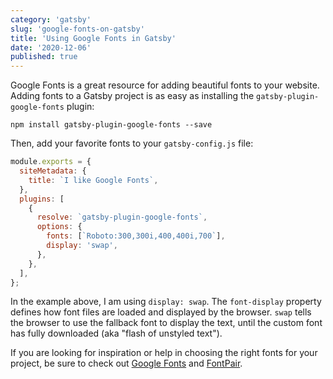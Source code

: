 ```yaml
---
category: 'gatsby'
slug: 'google-fonts-on-gatsby'
title: 'Using Google Fonts in Gatsby'
date: '2020-12-06'
published: true
---
```


Google Fonts is a great resource for adding beautiful fonts to your website.
Adding fonts to a Gatsby project is as easy as installing the `gatsby-plugin-google-fonts` plugin:

```shell
npm install gatsby-plugin-google-fonts --save
```

Then, add your favorite fonts to your `gatsby-config.js` file:

```js
module.exports = {
  siteMetadata: {
    title: `I like Google Fonts`,
  },
  plugins: [
    {
      resolve: `gatsby-plugin-google-fonts`,
      options: {
        fonts: [`Roboto:300,300i,400,400i,700`],
        display: 'swap',
      },
    },
  ],
};
```

In the example above, I am using `display: swap`. The `font-display` property defines how font files are loaded and displayed by the browser. `swap` tells the browser to use the fallback font to display the text, until the custom font has fully downloaded (aka "flash of unstyled text").

If you are looking for inspiration or help in choosing the right fonts for your project, be sure to check out <a href='https://fonts.google.com' target='_blank' rel='noopener'>Google Fonts</a> and <a href='https://fontpair.co' target='_blank' rel='noopener'>FontPair</a>.
